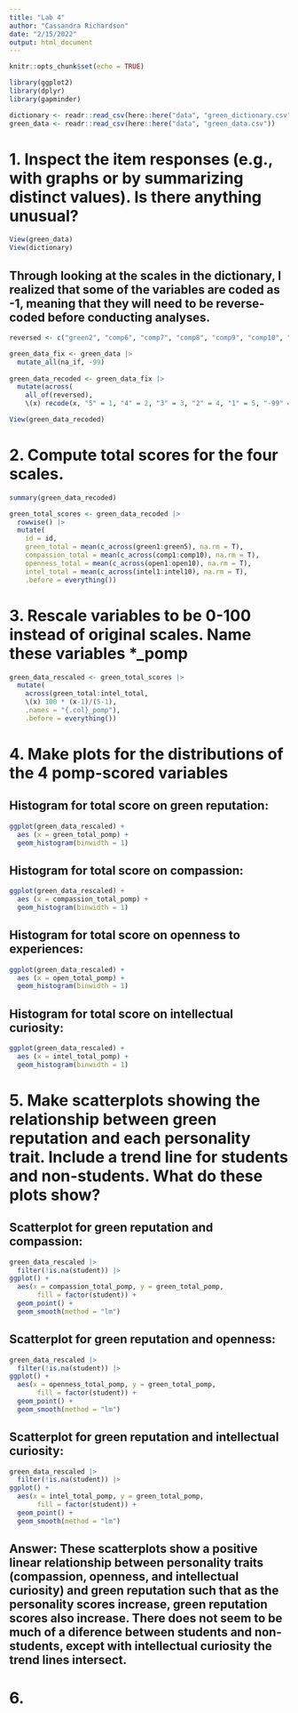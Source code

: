 ```yaml
---
title: "Lab 4"
author: "Cassandra Richardson"
date: "2/15/2022"
output: html_document
---
```


```r
knitr::opts_chunk$set(echo = TRUE)

library(ggplot2)
library(dplyr)
library(gapminder)

dictionary <- readr::read_csv(here::here("data", "green_dictionary.csv"))
green_data <- readr::read_csv(here::here("data", "green_data.csv")) 
```

# 1. Inspect the item responses (e.g., with graphs or by summarizing distinct values). Is there anything unusual?

```r
View(green_data)
View(dictionary)
```

## Through looking at the scales in the dictionary, I realized that some of the variables are coded as -1, meaning that they will need to be reverse-coded before conducting analyses. 

``` r
reversed <- c("green2", "comp6", "comp7", "comp8", "comp9", "comp10", "intel7", "intel8", "intel9", "intel10", "open7", "open8", "open9", "open10")

green_data_fix <- green_data |>
  mutate_all(na_if, -99)
  
green_data_recoded <- green_data_fix |>
  mutate(across(
    all_of(reversed),
    \(x) recode(x, "5" = 1, "4" = 2, "3" = 3, "2" = 4, "1" = 5, "-99" = NA_real_))) 

View(green_data_recoded)
```

# 2. Compute total scores for the four scales. 

``` r
summary(green_data_recoded)

green_total_scores <- green_data_recoded |>
  rowwise() |>
  mutate(
    id = id, 
    green_total = mean(c_across(green1:green5), na.rm = T),
    compassion_total = mean(c_across(comp1:comp10), na.rm = T),
    openness_total = mean(c_across(open1:open10), na.rm = T),
    intel_total = mean(c_across(intel1:intel10), na.rm = T),
    .before = everything())
```
# 3. Rescale variables to be 0-100 instead of original scales. Name these variables *_pomp

```r
green_data_rescaled <- green_total_scores |>
  mutate(
    across(green_total:intel_total,
    \(x) 100 * (x-1)/(5-1),
    .names = "{.col}_pomp"), 
    .before = everything())
```

# 4. Make plots for the distributions of the 4 pomp-scored variables

## Histogram for total score on green reputation: 

```r
ggplot(green_data_rescaled) + 
  aes (x = green_total_pomp) +
  geom_histogram(binwidth = 1)
```

## Histogram for total score on compassion:

```r
ggplot(green_data_rescaled) + 
  aes (x = compassion_total_pomp) +
  geom_histogram(binwidth = 1)
```

## Histogram for total score on openness to experiences: 

```r
ggplot(green_data_rescaled) + 
  aes (x = open_total_pomp) +
  geom_histogram(binwidth = 1)
```

## Histogram for total score on intellectual curiosity:

```r
ggplot(green_data_rescaled) + 
  aes (x = intel_total_pomp) +
  geom_histogram(binwidth = 1)
```

# 5. Make scatterplots showing the relationship between green reputation and each personality trait. Include a trend line for students and non-students. What do these plots show? 

## Scatterplot for green reputation and compassion:

```r
green_data_rescaled |>
  filter(!is.na(student)) |>
ggplot() +
  aes(x = compassion_total_pomp, y = green_total_pomp,
       fill = factor(student)) +
  geom_point() +
  geom_smooth(method = "lm")
```

## Scatterplot for green reputation and openness:

```r
green_data_rescaled |>
  filter(!is.na(student)) |>
ggplot() +
  aes(x = openness_total_pomp, y = green_total_pomp,
       fill = factor(student)) +
  geom_point() +
  geom_smooth(method = "lm")
```

## Scatterplot for green reputation and intellectual curiosity:

```r
green_data_rescaled |>
  filter(!is.na(student)) |>
ggplot() +
  aes(x = intel_total_pomp, y = green_total_pomp,
       fill = factor(student)) +
  geom_point() +
  geom_smooth(method = "lm")
```

## Answer: These scatterplots show a positive linear relationship between personality traits (compassion, openness, and intellectual curiosity) and green reputation such that as the personality scores increase, green reputation scores also increase. There does not seem to be much of a diference between students and non-students, except with intellectual curiosity the trend lines intersect. 

# 6. 
